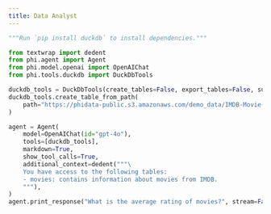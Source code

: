 ```yaml
---
title: Data Analyst
---
```


```python
"""Run `pip install duckdb` to install dependencies."""

from textwrap import dedent
from phi.agent import Agent
from phi.model.openai import OpenAIChat
from phi.tools.duckdb import DuckDbTools

duckdb_tools = DuckDbTools(create_tables=False, export_tables=False, summarize_tables=False)
duckdb_tools.create_table_from_path(
    path="https://phidata-public.s3.amazonaws.com/demo_data/IMDB-Movie-Data.csv", table="movies"
)

agent = Agent(
    model=OpenAIChat(id="gpt-4o"),
    tools=[duckdb_tools],
    markdown=True,
    show_tool_calls=True,
    additional_context=dedent("""\
    You have access to the following tables:
    - movies: contains information about movies from IMDB.
    """),
)
agent.print_response("What is the average rating of movies?", stream=False)

```
